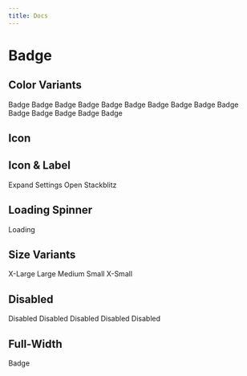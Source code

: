 ---
title: Docs
---


# Badge

## Color Variants

<div className='example-wrapper wrap'>
  <Badge>Badge</Badge>
  <Badge color={'info'}>Badge</Badge>
  <Badge color={'success'}>Badge</Badge>
  <Badge color={'warning'}>Badge</Badge>
  <Badge color={'danger'}>Badge</Badge>
  <span style={{flexBasis: '100%', height: '0'}} />
  <Badge variant={'outline'}>Badge</Badge>
  <Badge variant={'outline'} color={'info'}>Badge</Badge>
  <Badge variant={'outline'} color={'success'}>Badge</Badge>
  <Badge variant={'outline'} color={'warning'}>Badge</Badge>
  <Badge variant={'outline'} color={'danger'}>Badge</Badge>
  <span style={{flexBasis: '100%', height: '0'}} />
  <Badge variant={'light'}>Badge</Badge>
  <Badge variant={'light'} color={'info'}>Badge</Badge>
  <Badge variant={'light'} color={'success'}>Badge</Badge>
  <Badge variant={'light'} color={'warning'}>Badge</Badge>
  <Badge variant={'light'} color={'danger'}>Badge</Badge>
</div>

## Icon

<div className='example-wrapper wrap'>
  <Badge leftIcon={'playstation'} aria-label='Icon-only Badge' />
  <Badge leftIcon={'ios-information-circle'} variant={'filled'} color={'info'} aria-label='Icon-only Badge' />
  <Badge leftIcon={'ios-checkmark-circle'} variant={'filled'} color={'success'} aria-label='Icon-only Badge' />
  <Badge leftIcon={'ios-help-circle'} variant={'filled'} color={'warning'} aria-label='Icon-only Badge' />
  <Badge leftIcon={'ios-warning'} variant={'filled'} color={'danger'} aria-label='Icon-only Badge' />
</div>

## Icon & Label

<div className='example-wrapper wrap'>
  <Badge leftIcon={'md-expand'}>
    <span>Expand</span>
  </Badge>
  <Badge rightIcon={'ios-settings'}>
    <span>Settings</span>
  </Badge>
  <Badge leftIcon={'ios-exit'} rightIcon={'arrowRight'}>
    <span>Open Stackblitz</span>
  </Badge>
</div>

## Loading Spinner

<div className='example-wrapper wrap'>
  <Badge><Spinner size={'xxs'} /></Badge>
  <Badge disabled>
    <Spinner size={'xxs'} />
    <span>Loading</span>
  </Badge>
</div>

## Size Variants

<div className='example-wrapper wrap'>
  <Badge size={'xl'}>X-Large</Badge>
  <Badge size={'lg'}>Large</Badge>
  <Badge>Medium</Badge>
  <Badge size={'sm'}>Small</Badge>
  <Badge size={'xs'}>X-Small</Badge>
</div>

## Disabled

<div className='example-wrapper wrap'>
  <Badge disabled>Disabled</Badge>
  <Badge variant={'filled'} color={'info'} disabled>Disabled</Badge>
  <Badge variant={'filled'} color={'success'} disabled>Disabled</Badge>
  <Badge variant={'filled'} color={'warning'} disabled>Disabled</Badge>
  <Badge variant={'filled'} color={'danger'} disabled>Disabled</Badge>
</div>

## Full-Width

<div className='example-wrapper'>
  <Badge fullWidth>Badge</Badge>
</div>
